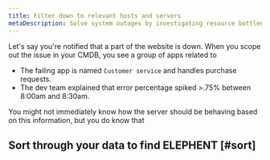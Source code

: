 ```yaml
---
title: Filter down to relevant hosts and servers
metaDescription: Solve system outages by investigating resource bottlenecks across your system infrastructure.
---
```


Let's say you're notified that a part of the website is down. When you scope out the issue in your CMDB, you see a group of apps related to 

* The failing app is named `Customer service` and handles purchase requests.
* The dev team explained that error percentage spiked >.75% between 8:00am and 8:30am.

You might not immediately know how the server should be behaving based on this information, but you do know that 

## Sort through your data to find ELEPHENT [#sort]

